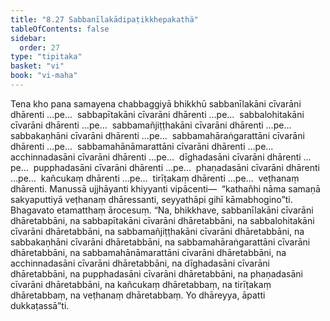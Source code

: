 ```yaml
---
title: "8.27 Sabbanīlakādipaṭikkhepakathā"
tableOfContents: false
sidebar:
  order: 27
type: "tipitaka"
basket: "vi"
book: "vi-maha"
---
```



<DynamicBreadcrumb />

<Division number="372" book="vi-maha" e="ch" v="3" p="422">

<Paragraph number="1720" book="vi-maha">
Tena kho pana samayena chabbaggiyā bhikkhū sabbanīlakāni cīvarāni dhārenti …pe…  sabbapītakāni cīvarāni dhārenti …pe…  sabbalohitakāni cīvarāni dhārenti …pe…  sabbamañjiṭṭhakāni cīvarāni dhārenti …pe…  sabbakaṇhāni cīvarāni dhārenti …pe…  sabbamahāraṅgarattāni cīvarāni dhārenti …pe…  sabbamahānāmarattāni cīvarāni dhārenti …pe…  acchinnadasāni cīvarāni dhārenti …pe…  dīghadasāni cīvarāni dhārenti …pe…  pupphadasāni cīvarāni dhārenti …pe…  phaṇadasāni cīvarāni dhārenti …pe…  kañcukaṃ dhārenti …pe…  tirīṭakaṃ dhārenti …pe…  veṭhanaṃ dhārenti. Manussā ujjhāyanti khiyyanti vipācenti—  “kathañhi nāma samaṇā sakyaputtiyā veṭhanaṃ dhāressanti, seyyathāpi gihī kāmabhogino”ti. Bhagavato etamatthaṃ ārocesuṃ. “Na, bhikkhave, sabbanīlakāni cīvarāni dhāretabbāni, na sabbapītakāni cīvarāni dhāretabbāni, na sabbalohitakāni cīvarāni dhāretabbāni, na sabbamañjiṭṭhakāni cīvarāni dhāretabbāni, na sabbakaṇhāni cīvarāni dhāretabbāni, na sabbamahāraṅgarattāni cīvarāni dhāretabbāni, na sabbamahānāmarattāni cīvarāni dhāretabbāni, na acchinnadasāni cīvarāni dhāretabbāni, na dīghadasāni cīvarāni dhāretabbāni, na pupphadasāni cīvarāni dhāretabbāni, na phaṇadasāni cīvarāni dhāretabbāni, na kañcukaṃ dhāretabbaṃ, na tirīṭakaṃ dhāretabbaṃ, na veṭhanaṃ dhāretabbaṃ. Yo dhāreyya, āpatti dukkaṭassā”ti.
</Paragraph>
</Division>